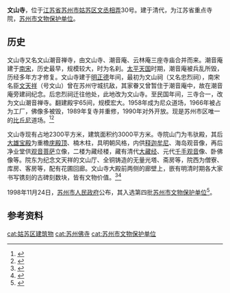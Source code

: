 
{{文物保护单位
| 级别 = 县市级
| 省区市 = 苏州市
| 名称 = 文山寺
| 图片 = 
| 编号 = 第四批
| 分类 = 古建筑
| 时代 = 清重建
| 所在 = [[苏州市|苏州市]][[姑苏区|姑苏区]]
| 登录 = 1998年
}}

'''文山寺'''，位于[[江苏省|江苏省]][[苏州市|苏州市]][[姑苏区|姑苏区]][[文丞相弄|文丞相弄]]30号。建于清代，为江苏省重点寺院，[[苏州市文物保护单位|苏州市文物保护单位]]。

==历史==
文山寺又名文山潮音禅寺，由文山寺、潮音庵、云林庵三座寺庙合并而来。潮音庵建于[[南宋|南宋]]，历史最早，规模较大，时为名刹。[[太平天国|太平天国]]时期，潮音庵被兵乱所毁，历经多年方才修复。文山寺建于[[明朝|明]][[正德_(明朝)|正德]]年间，最初为文山祠（又名忠烈祠），南宋名臣[[文天祥|文天祥]]（号文山）曾在苏州守城抗敌，其家眷又曾暂住于潮音庵中，故在潮音庵旁建祠纪念。后忠烈祠迁往他处，此地改为文山寺。至民国年间，三寺合一，改为文山潮音禅寺。翻建殿宇65间，规模宏大。1958年成为尼众道场，1966年被占为工厂，佛像多被毁，1989年复寺并重修，1990年对外开放。现是苏州市区唯一的[[比丘尼|比丘尼]]道场。<ref>{{cite book|title=苏州词典|author=江洪 等|publisher=苏州大学出版社|date=1999-08 |page=1112 |isbn=7-81037-478-8}}</ref><ref>{{cite book |title=人文苏州：苏州桃花坞 |author= 陈其弟 |publisher=苏州大学出版社 |year=2012 |isbn=9787811379303 |pages=166-171}}</ref>

文山寺现有占地2300平方米，建筑面积约3000平方米。寺院山门为韦驮殿，其后[[大雄宝殿|大雄宝殿]]为重檐[[庑殿顶|庑殿顶]]、楠木柱，具明朝风格，内供[[释迦牟尼|释迦牟尼]]、海岛观音像，再后净业堂供[[观音菩萨|观音菩萨]]立像，二楼为藏经楼，藏有清代[[大藏经|大藏经]]、元代[[千手观音|千手观音]]像、卧佛像等。院东为纪念文天祥的文山厅、全铜铸造的无量光塔、斋房等，院西为僧寮、库房、客房等，配有花圃回廊。文山寺大殿前两侧的廊壁上，嵌有明清时期各大家书写镌刻的古碑刻数块，皆有文物价值。<ref>{{cite book |title=苏州百座寺观教堂 |author= 郁永龙 |publisher=宗教文化出版社 |year=2014 |isbn=978-7-80254-912-8 |pages=23-25}}</ref><ref>{{cite book |title=桃花坞历史地标 |author= 柯继承 |publisher=山东画报出版社 |year=2011 |isbn=9787547405819 |pages=69-76}}</ref>

1998年11月24日，[[苏州市人民政府|苏州市人民政府]]公布，其入选第四批[[苏州市文物保护单位|苏州市文物保护单位]]<ref>{{Cite book|title=苏州通史 中华人民共和国卷 1978-2000|last=苏州通史编纂委员会，王国平|publisher=苏州：[[苏州大学出版社|苏州大学出版社]]|year=2019.03|isbn=978-7-5672-2511-4|pages=649}}</ref>。

==参考资料==
{{refs}}

{{coord|31.32035|N|120.60823|E|display=title}}
{{苏州市文物保护单位}}
{{DEFAULTSORT:wenshansi}}
[[cat:姑苏区建筑物|cat:姑苏区建筑物]]
[[cat:苏州佛寺|cat:苏州佛寺]]
[[cat:苏州市文物保护单位|cat:苏州市文物保护单位]]